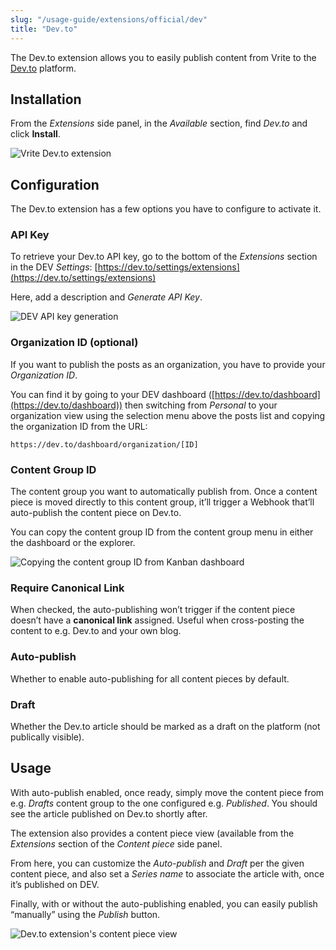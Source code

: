 ```yaml
---
slug: "/usage-guide/extensions/official/dev"
title: "Dev.to"
---
```


The Dev.to extension allows you to easily publish content from Vrite to the [Dev.to](https://dev.to/) platform.

## Installation

From the _Extensions_ side panel, in the _Available_ section, find _Dev.to_ and click **Install**.

![Vrite Dev.to extension](https://assets.vrite.io/65017ed7b0e627e259623b8a/EWm77fQwgi_tXL9Lj11dt.png)

## Configuration

The Dev.to extension has a few options you have to configure to activate it.

### API Key

To retrieve your Dev.to API key, go to the bottom of the _Extensions_ section in the DEV _Settings_: [https://dev.to/settings/extensions](https://dev.to/settings/extensions)

Here, add a description and _Generate API Key_.

![DEV API key generation](https://assets.vrite.io/65017ed7b0e627e259623b8a/PglPIDqhQtIg-heHYdAF7.png)

### Organization ID (optional)

If you want to publish the posts as an organization, you have to provide your _Organization ID_.

You can find it by going to your DEV dashboard ([https://dev.to/dashboard](https://dev.to/dashboard)) then switching from _Personal_ to your organization view using the selection menu above the posts list and copying the organization ID from the URL:

```
https://dev.to/dashboard/organization/[ID]
```

### Content Group ID

The content group you want to automatically publish from. Once a content piece is moved directly to this content group, it’ll trigger a Webhook that’ll auto-publish the content piece on Dev.to.

You can copy the content group ID from the content group menu in either the dashboard or the explorer.

![Copying the content group ID from Kanban dashboard](https://assets.vrite.io/65017ed7b0e627e259623b8a/N5l7xhJcxGW95WUf0PmKG.png)

### Require Canonical Link

When checked, the auto-publishing won’t trigger if the content piece doesn’t have a **canonical link** assigned. Useful when cross-posting the content to e.g. Dev.to and your own blog.

### Auto-publish

Whether to enable auto-publishing for all content pieces by default.

### Draft

Whether the Dev.to article should be marked as a draft on the platform (not publically visible).

## Usage

With auto-publish enabled, once ready, simply move the content piece from e.g. _Drafts_ content group to the one configured e.g. _Published_. You should see the article published on Dev.to shortly after.

The extension also provides a content piece view (available from the _Extensions_ section of the _Content piece_ side panel.

From here, you can customize the _Auto-publish_ and _Draft_ per the given content piece, and also set a _Series name_ to associate the article with, once it’s published on DEV.

Finally, with or without the auto-publishing enabled, you can easily publish “manually” using the _Publish_ button.

![Dev.to extension's content piece view](https://assets.vrite.io/65017ed7b0e627e259623b8a/i6uXC8V_LHlhfvva3y-Y9.png)